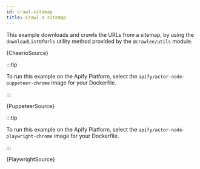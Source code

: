 ```yaml
---
id: crawl-sitemap
title: Crawl a sitemap
---
```




This example downloads and crawls the URLs from a sitemap, by using the <ApiLink to="utils/function/downloadListOfUrls">`downloadListOfUrls`</ApiLink> utility method provided by the <ApiLink to="utils">`@crawlee/utils`</ApiLink> module.

<Tabs groupId="crawler-type">

<TabItem value="cheerio_crawler" label="Cheerio Crawler" default>

<CodeBlock className="language-js">
	{CheerioSource}
</CodeBlock>

</TabItem>

<TabItem value="puppeteer_crawler" label="Puppeteer Crawler">

:::tip

To run this example on the Apify Platform, select the `apify/actor-node-puppeteer-chrome` image for your Dockerfile.

:::

<CodeBlock className="language-js">
	{PuppeteerSource}
</CodeBlock>

</TabItem>

<TabItem value="playwright_crawler" label="Playwright Crawler">

:::tip

To run this example on the Apify Platform, select the `apify/actor-node-playwright-chrome` image for your Dockerfile.

:::

<CodeBlock className="language-js">
	{PlaywrightSource}
</CodeBlock>

</TabItem>

</Tabs>
